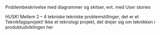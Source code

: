 Problembeskrivelse med diagrammer og skitser, evt. med User stories

HUSK! Mellem 2 – 4 tekniske tekniske problemstillinger, det er et Teknikfagsprojekt! Ikke et teknologi projekt, det drejer sig om teknikken i produktudviklingen her